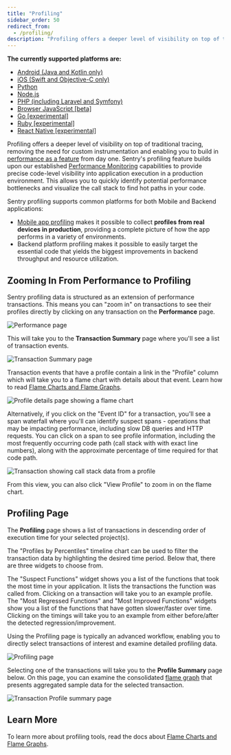 ```yaml
---
title: "Profiling"
sidebar_order: 50
redirect_from:
  - /profiling/
description: "Profiling offers a deeper level of visibility on top of traditional tracing, removing the need for custom instrumentation and enabling precise code-level visibility into your application in a production environment."
---
```


<Note>

**The currently supported platforms are:**

- [Android (Java and Kotlin only)](/platforms/android/profiling/)
- [iOS (Swift and Objective-C only)](/platforms/apple/profiling/)
- [Python](/platforms/python/profiling/)
- [Node.js](/platforms/node/profiling/)
- [PHP (including Laravel and Symfony)](/platforms/php/profiling/)
- [Browser JavaScript [beta]](/platforms/javascript/profiling/)
- [Go [experimental]](/platforms/go/profiling/)
- [Ruby [experimental]](/platforms/ruby/profiling/)
- [React Native [experimental]](/platforms/react-native/profiling/)

</Note>

Profiling offers a deeper level of visibility on top of traditional tracing, removing the need for custom instrumentation and enabling you to build in [performance as a feature](https://blog.codinghorror.com/performance-is-a-feature/) from day one. Sentry's profiling feature builds upon our established [Performance Monitoring](/product/performance) capabilities to provide precise code-level visibility into application execution in a production environment. This allows you to quickly identify potential performance bottlenecks and visualize the call stack to find hot paths in your code.

Sentry profiling supports common platforms for both Mobile and Backend applications:

- [Mobile app profiling](/product/profiling/mobile-app-profiling/) makes it possible to collect **profiles from real devices in production**, providing a complete picture of how the app performs in a variety of environments.
- Backend platform profiling makes it possible to easily target the essential code that yields the biggest improvements in backend throughput and resource utilization.

## Zooming In From Performance to Profiling

Sentry profiling data is structured as an extension of performance transactions. This means you can "zoom in" on transactions to see their profiles directly by clicking on any transaction on the **Performance** page.

![Performance page](performance-page.png)

This will take you to the **Transaction Summary** page where you'll see a list of transaction events.

![Transaction Summary page](transaction-summary-page.png)

Transaction events that have a profile contain a link in the "Profile" column which will take you to a flame chart with details about that event. Learn how to read [Flame Charts and Flame Graphs](/product/profiling/flame-charts-graphs).

![Profile details page showing a flame chart](profile-details-flame-chart.png)

Alternatively, if you click on the "Event ID" for a transaction, you'll see a span waterfall where you'll can identify suspect spans - operations that may be impacting performance, including slow DB queries and HTTP requests. You can click on a span to see profile information, including the most frequently occurring code path (call stack with with exact line numbers), along with the approximate percentage of time required for that code path.

![Transaction showing call stack data from a profile](call-stack-transaction.png)

From this view, you can also click "View Profile" to zoom in on the flame chart.

## Profiling Page

The **Profiling** page shows a list of transactions in descending order of execution time for your selected project(s).

The "Profiles by Percentiles" timeline chart can be used to filter the transaction data by highlighting the desired time period. Below that, there are three widgets to choose from.

The "Suspect Functions" widget shows you a list of the functions that took the most time in your application. It lists the transactions the function was called from. Clicking on a transaction will take you to an example profile. The "Most Regressed Functions" and "Most Improved Functions" widgets show you a list of the functions that have gotten slower/faster over time. Clicking on the timings will take you to an example from either before/after the detected regression/improvement.

Using the Profiling page is typically an advanced workflow, enabling you to directly select transactions of interest and examine detailed profiling data.

![Profiling page](profiling-page-view.png)

Selecting one of the transactions will take you to the **Profile Summary** page below. On this page, you can examine the consolidated [flame graph](/product/profiling/flame-charts-graphs) that presents aggregated sample data for the selected transaction.

![Transaction Profile summary page](transaction-profile-view.png)

## Learn More

To learn more about profiling tools, read the docs about [Flame Charts and Flame Graphs](/product/profiling/flame-charts-graphs).

<PageGrid />

